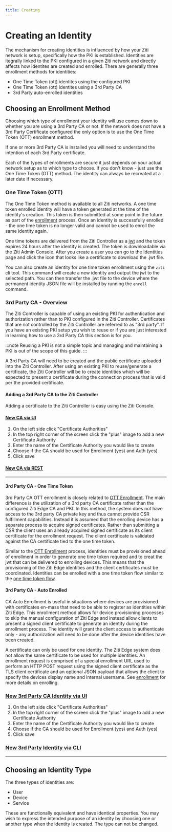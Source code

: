 ---
title: Creating
---

# Creating an Identity

The mechanism for creating identities is influenced by how your Ziti network is setup, specifically how the PKI is
established. Identities are itegrally linked to the PKI configured in a given Ziti network and directly affects how
identites are created and enrolled. There are generally three enrollment methods for identities:

* One Time Token (ott) identites using the configured PKI
* One Time Token (ott) identites using a 3rd Party CA
* 3rd Party auto-enrolled identities

## Choosing an Enrollment Method

Choosing which type of enrollment your identity will use comes down to whether you are using a 3rd Party CA or not. If the
network does not have a 3rd Party Certificate configured the only option is to use the One Time Token (OTT) enrollment method.

If one or more 3rd Party CA is installed you will need to understand the intention of each 3rd Party certificate.

Each of the types of enrollments are secure it just depends on your actual network setup as to which type to choose. If
you don't know - just use the One Time Token (OTT) method. The identity can always be recreated at a later date if necessary.

### One Time Token (OTT)

The One Time Token method is available to all Ziti networks.  A one time token enrolled identity will
have a token generated at the time of the identity's creation.  This token is then submitted at some point in the future
as part of the [enrollment](./enrolling) process.  Once an identity is successfully enrolled - the one time token is
no longer valid and cannot be used to enroll the same identity again.

One time tokens are delivered from the Ziti Controller as a [jwt](https://tools.ietf.org/html/rfc7519) and the token
expires 24 hours after the identity is created.  The token is downloadable via the Ziti Admin Console. After you create
a user you can go to the Identities page and click the icon that looks like a certificate to download the .jwt file.

You can also create an identity for one time token enrollment using the `ziti` cli tool.  This command will
create a new identity and output the jwt to the selected path. You can then transfer the .jwt file to the device where
the permanent identity JSON file will be installed by running the `enroll` command.

<CreateCliExampleMd/>

### 3rd Party CA - Overview

The Ziti Controller is capable of using an existing PKI for authentication and authorization rather than to PKI
configured in the Ziti Controller.  Certificates that are not controlled by the Ziti Controller are referred to as "3rd
party". If you have an existing PKI setup you wish to reuse or if you are just interested in learning how
to use a 3rd Party CA this section is for you.

:::note
Reusing a PKI is not a simple topic and managing and maintaining a PKI is out of the scope of this guide.
:::

A 3rd Party CA will need to be created and the public certificate uploaded into the Ziti Controller. After using an
existing PKI to reuse/generate a certificate, the Ziti Controller will be to create identities which will be expected to
present a certificate during the connection process that is valid per the provided certificate.

#### Adding a 3rd Party CA to the Ziti Controller

Adding a certificate to the Ziti Controller is easy using the Ziti Console.

#### [New CA via UI](#tab/tabid-new-ca-ui)

1. On the left side click "Certificate Authorities"
1. In the top right corner of the screen click the "plus" image to add a new Certificate Authority
1. Enter the name of the Certificate Authority you would like to create
1. Choose if the CA should be used for Enrollment (yes) and Auth (yes)
1. Click save

#### [New CA via REST](#tab/tabid-new-ca-cli)

<CreateCaJsonMd/>

***

#### 3rd Party CA - One Time Token

3rd Party CA OTT enrollment is closely related to [OTT Enrollment](#one-time-token-ott). The main difference is the
utilization of a 3rd party CA certificate rather than the configured Ziti Edge CA and PKI. In this method, the system
does not have access to the 3rd party CA private key and thus cannot provide CSR fulfillment capabilities. Instead it is
assumed that the enrolling device has a separate process to acquire signed certificates. Rather than submitting a CSR
the client uses an already acquired signed certificate as its client certificate for the enrollment request. The client
certificate is validated against the CA certificate tied to the one time token.

Similar to the [OTT Enrollment](#one-time-token-ott) process, identities must be provisioned ahead of enrollment in
order to generate one time token required and to creat the jwt that can be delivered to enrolling devices. This means
that the provisioning of the Ziti Edge identities and the client certificates must be coordinated. Identities can be enrolled with a one time token flow similar to the [one time token flow](#one-time-token-ott).

#### 3rd Party CA - Auto Enrolled

CA Auto Enrollment is useful in situations where devices are provisioned with certificates en-mass that need to be able
to register as identities within Ziti Edge. This enrollment method allows for device provisioning processes to skip the
manual configuration of Ziti Edge and instead allow clients to present a signed client certificate to generate an
identity during the enrollment process. The identity will grant the client access to authenticate only - any
authorization will need to be done after the device identities have been created.

A certificate can only be used for one identity. The Ziti Edge system does not allow the same certificate to be used for
multiple identities. An enrollment request is comprised of a special enrollment URL used to perform an HTTP POST request
using the signed client certificate as the TLS client certificate and an optional JSON payload that allows the client to
specify the devices display name and internal username. See [enrollment](./enrolling) for more details on enrolling.

### [New 3rd Party CA Identity via UI](#tab/tabid-new-identity-ui)

1. On the left side click "Certificate Authorities"
1. In the top right corner of the screen click the "plus" image to add a new Certificate Authority
1. Enter the name of the Certificate Authority you would like to create
1. Choose if the CA should be used for Enrollment (yes) and Auth (yes)
1. Click save

### [New 3rd Party Identity via CLI](#tab/tabid-new-identity-cli)

<CreateIdCliMd/>

***

## Choosing an Identity Type

The three types of identities are:

* User
* Device
* Service

These are functionally equivalent and have identical properties. You may wish to express the intended purpose of an
identity by choosing one or another type when the identity is created. The type can not be changed.
